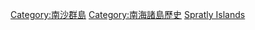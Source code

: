 [[Category:南沙群島|Category:南沙群島]]
[[Category:南海諸島歷史|Category:南海諸島歷史]]
[[Category:各島嶼歷史|Spratly Islands]]
